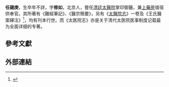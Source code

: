{{expand|time=2016-05-08T02:24:02+00:00}}
'''任錫庚'''，生卒年不詳，字'''修如'''，北京人，嘗任[[清朝|清廷]][[太醫院|太醫院]]掌印御醫，兼[[上藥房|上藥房]]值宿供奉官。其所著有《難經筆記》、《醫宗簡要》，另有《[[太醫院志|太醫院志]]》一卷及《王氏醫案繹注》<ref>{{cite web |url=https://ctext.org/searchbooks.pl?if=gb&author=%E4%BB%BB%E9%8C%AB%E5%BA%9A |title=任錫庚的著作 |work=中國哲學書電子化計劃 |access-date=2020-11-18 |language=zh }}</ref>，均有刊本行世。而《太医院志》亦是关于清代太医院医事制度记载最为全面详细的专著{{r|cnki}}。

==參考文獻==
{{reflist |refs=
<ref name="cnki">{{cite book
 |url=http://gb.oversea.cnki.net/KCMS/detail/detail.aspx?filename=1016114115.nh&dbcode=CMFD&dbname=CMFDREF
 |author=[[韩晋|韩晋]] |year=2017
 |title=任锡庚与《太医院志》
 |journal=《东北师范大学学报》
 |publisher=[[东北师范大学|东北师范大学]] |volume=2017年 |issue=04期
 |access-date=2020-11-18 |language=zh-hans }}</ref>
}}

==外部連結==